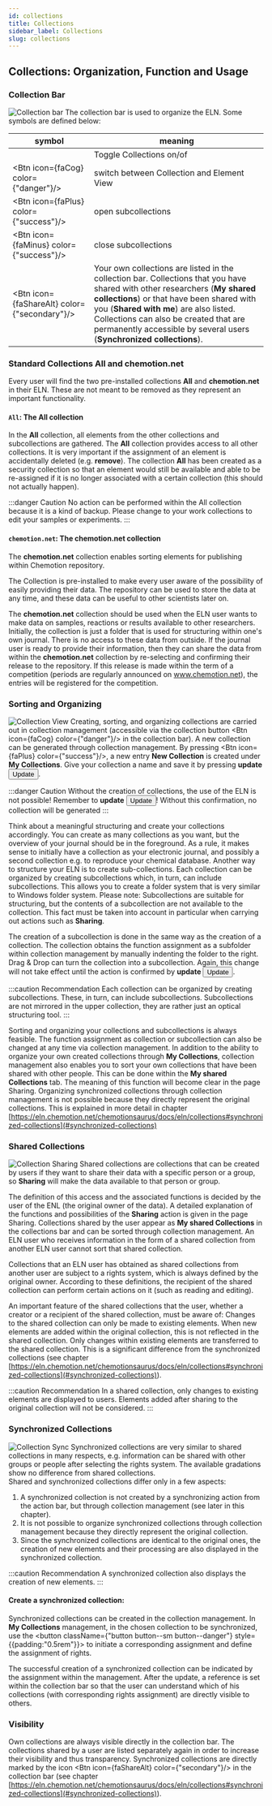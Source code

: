 ```yaml
---
id: collections
title: Collections
sidebar_label: Collections
slug: collections
---
```



## Collections: Organization, Function and Usage
### Collection Bar
![Collection bar](/img/collection_bar.gif) 
The collection bar is used to organize the ELN. Some symbols are defined below:

| symbol | meaning |
|---|---|
| <FontAwesomeIcon icon={faList} size="lg"/>  |  Toggle Collections on/of  |
| <Btn icon={faCog} color={"danger"}/> | switch between Collection and Element View |
| <Btn icon={faPlus} color={"success"}/> | open subcollections |
| <Btn icon={faMinus} color={"success"}/> | close subcollections |
| <Btn icon={faShareAlt} color={"secondary"}/> | Your own collections are listed in the collection bar. Collections that you have shared with other researchers (**My shared collections**) or that have been shared with you (**Shared with me**) are also listed. Collections can also be created that are permanently accessible by several users (**Synchronized collections**). |

### Standard Collections All and chemotion.net
Every user will find the two pre-installed collections **All** and **chemotion.net** in their ELN. These are not meant to be removed as they represent an important functionality.

#### `All`: The All collection
In the **All** collection, all elements from the other collections and subcollections are gathered. The **All** collection provides access to all other collections. It is very important if the assignment of an element is accidentally deleted (e.g. **remove**). The collection **All** has been created as a security collection so that an element would still be available and able to be re-assigned if it is no longer associated with a certain collection (this should not actually happen).

:::danger Caution
No action can be performed within the All collection because it is a kind of backup. Please change to your work collections to edit your samples or experiments.
:::

#### `chemotion.net`: The chemotion.net collection
The **chemotion.net** collection enables sorting elements for publishing within Chemotion repository. 

The Collection is pre-installed to make every user aware of the possibility of easily providing their data. The repository can be used to store the data at any time, and these data can be useful to other scientists later on. 

The **chemotion.net** collection should be used when the ELN user wants to make data on samples, reactions or results available to other researchers. Initially, the collection is just a folder that is used for structuring within one's own journal. There is no access to these data from outside. If the journal user is ready to provide their information, then they can share the data from within the **chemotion.net** collection by re-selecting and confirming their release to the repository. If this release is made within the term of a competition (periods are regularly announced on www.chemotion.net), the entries will be registered for the competition.

###  Sorting and Organizing
![Collection View](/img/first_collection.gif)
Creating, sorting, and organizing collections are carried out in collection management (accessible via the collection button <Btn icon={faCog} color={"danger"}/> in the collection bar). A new collection can be generated through collection management. By pressing <Btn icon={faPlus} color={"success"}/>, a new entry **New Collection** is created under **My Collections**. Give your collection a name and save it by pressing **update** <button className="button button--sm button--warning">Update</button>.

:::danger Caution
Without the creation of collections, the use of the ELN is not possible! Remember to **update** <button className="button button--sm button--warning">Update</button>! Without this confirmation, no collection will be generated
:::

Think about a meaningful structuring and create your collections accordingly. You can create as many collections as you want, but the overview of your journal should be in the foreground. As a rule, it makes sense to initially have a collection as your electronic journal, and possibly a second collection e.g. to reproduce your chemical database. Another way to structure your ELN is to create sub-collections. Each collection can be organized by creating subcollections which, in turn, can include subcollections.  This allows you to create a folder system that is very similar to Windows folder system. Please note:  Subcollections  are suitable for structuring, but the contents of a  subcollection  are not available to the collection. This fact must be taken into account in particular when carrying out actions such as **Sharing**. 

The creation of a subcollection is done in the same way as the creation of a collection. The collection obtains the function assignment as a subfolder within collection management by manually indenting the folder to the  right. Drag & Drop can turn the collection into a subcollection. Again, this change will not take effect until the action is confirmed by **update** <button className="button button--sm button--warning">Update</button>.   

:::caution Recommendation 
Each collection can be organized by creating subcollections. These, in turn, can include subcollections. Subcollections are not mirrored in the upper collection, they are rather just an optical structuring tool. 
::: 

Sorting and organizing your collections and subcollections is always feasible. The function assignment as collection or subcollection can also be changed at any time via collection management. In  addition to the ability to organize your own created collections through **My Collections**, collection management also enables you to sort your own collections that have been shared with other people. This can  be done within the **My  shared  Collections** tab. The meaning of this function will become clear in the  page Sharing. Organizing  synchronized collections through collection management is not possible because they directly represent the original collections. This is explained in more detail in chapter [https://eln.chemotion.net/chemotionsaurus/docs/eln/collections#synchronized-collections](#synchronized-collections) 

###  Shared Collections 
![Collection Sharing](/img/collection_sharing.gif) 
Shared collections are collections that can be created by users if they want to share their data with a specific person or a group, so **Sharing** will make the data available to that person or group. 

The definition of this access and the associated functions is decided by the user of the ENL (the original owner of the data). A detailed explanation of the functions and possibilities of the **Sharing** action  is given in the page Sharing.  Collections shared by the user appear as **My shared Collections** in the collections bar and can be sorted through collection management. An ELN user who receives information in the form of a shared collection from another ELN user cannot sort that shared  collection. 

Collections that an ELN user has obtained as shared collections from another user are subject to a rights system, which is always defined by the original owner. According to these definitions, the recipient of the  shared collection can perform certain actions on it (such as reading and editing). 

An important feature of the shared collections that the user, whether a creator or a recipient of the  shared  collection, must be aware of:  Changes to the  shared collection can only be made to existing elements. When new elements are added within the original collection, this is not reflected in the shared  collection. Only changes within existing elements are transferred to the shared collection. This is a significant difference from the synchronized  collections (see  chapter [https://eln.chemotion.net/chemotionsaurus/docs/eln/collections#synchronized-collections](#synchronized-collections)). 

:::caution Recommendation 
In a shared collection, only changes to existing elements are displayed to users. Elements added after sharing to the original collection will not be considered.
::: 

###  Synchronized Collections 
![Collection Sync](/img/collection_sync.gif) 
Synchronized collections are very similar to shared  collections in many respects, e.g. information can be shared with other groups or people after selecting the rights system. The available gradations show no difference from shared collections.  
Shared and  synchronized  collections differ only in a few aspects: 
1. A synchronized collection is not created by a synchronizing action from the action bar, but through collection management (see later in this chapter).   
2. It is not possible to organize synchronized collections through collection management because they directly represent the original collection. 
3. Since the synchronized collections are identical to the original ones, the creation of new elements and their processing are also displayed in the synchronized collection. 

:::caution Recommendation 
A synchronized collection also displays the creation of new elements.
::: 

#### Create a synchronized collection: 
Synchronized collections can be created in the collection management. In **My Collections** management, in the chosen collection to be synchronized, use the <button className={"button button--sm button--danger"} style={{padding:"0.5rem"}}> 
<FontAwesomeIcon icon={faPlus} size="lg"/> 
<FontAwesomeIcon icon={faShareAlt} size="lg"/> 
</button> to initiate a corresponding assignment and define the assignment of rights. 

The successful creation of a synchronized collection can be indicated by the assignment within the management. After the update, a reference is set within the collection bar so that the user can understand which of his collections (with corresponding rights assignment) are directly visible to others. 

### Visibility 
Own collections are always visible directly in the collection bar. The collections shared by a user are listed separately again in order to increase their visibility and thus transparency. Synchronized collections are directly marked by the icon <Btn icon={faShareAlt} color={"secondary"}/> in the collection bar (see chapter [https://eln.chemotion.net/chemotionsaurus/docs/eln/collections#synchronized-collections](#synchronized-collections)). 
